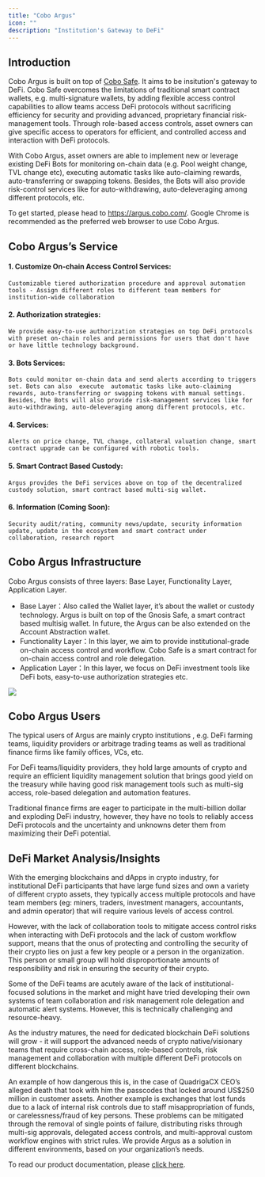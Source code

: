 ```yaml
---
title: "Cobo Argus"
icon: ""
description: "Institution's Gateway to DeFi"
---
```


## Introduction

Cobo Argus is built on top of [Cobo Safe](cobosafe). It aims to be insitution's
gateway to DeFi. Cobo Safe overcomes the limitations of traditional smart
contract wallets, e.g. multi-signature wallets, by adding flexible access
control capabilities to allow teams access DeFi protocols without sacrificing
efficiency for security and providing advanced, proprietary financial
risk-management tools. Through role-based access controls, asset owners can
give specific access to operators for efficient, and controlled access and
interaction with DeFi protocols.

With Cobo Argus, asset owners are able to implement new or leverage existing
DeFi Bots for monitoring on-chain data (e.g. Pool weight change, TVL change
etc), executing automatic tasks like auto-claiming rewards, auto-transferring
or swapping tokens. Besides, the Bots will also provide risk-control
services like for auto-withdrawing, auto-deleveraging among different
protocols, etc.

To get started, please head to https://argus.cobo.com/. Google Chrome is
recommended as the preferred web browser to use Cobo Argus.

## Cobo Argus’s Service

#### 1. Customize On-chain Access Control Services:

    Customizable tiered authorization procedure and approval automation tools - Assign different roles to different team members for institution-wide collaboration

#### 2. Authorization strategies:

    We provide easy-to-use authorization strategies on top DeFi protocols  with preset on-chain roles and permissions for users that don't have or have little technology background.

#### 3. Bots Services:

    Bots could monitor on-chain data and send alerts according to triggers set. Bots can also  execute  automatic tasks like auto-claiming rewards, auto-transferring or swapping tokens with manual settings. Besides, the Bots will also provide risk-management services like for auto-withdrawing, auto-deleveraging among different protocols, etc.

#### 4. Services:

    Alerts on price change, TVL change, collateral valuation change, smart contract upgrade can be configured with robotic tools.

#### 5. Smart Contract Based Custody:

    Argus provides the DeFi services above on top of the decentralized custody solution, smart contract based multi-sig wallet.

#### 6. Information (Coming Soon):

    Security audit/rating, community news/update, security information update, update in the ecosystem and smart contract under collaboration, research report

## Cobo Argus Infrastructure

Cobo Argus consists of three layers: Base Layer, Functionality Layer, Application Layer.

- Base Layer：Also called the Wallet layer, it’s about the wallet or custody technology. Argus is built on top of the Gnosis Safe, a smart contract based multisig wallet. In future, the Argus can be also extended on the Account Abstraction wallet.
- Functionality Layer：In this layer, we aim to provide institutional-grade on-chain access control and workflow. Cobo Safe is a smart contract for on-chain access control and role delegation.
- Application Layer：In this layer, we focus on DeFi investment tools like DeFi bots, easy-to-use authorization strategies etc.

 <img src="/images/argus_overview.png"/>

## Cobo Argus Users

The typical users of Argus are mainly crypto institutions , e.g. DeFi farming teams, liquidity providers or arbitrage trading teams as well as traditional finance firms like family offices, VCs, etc.

For DeFi teams/liquidity providers, they hold large amounts of crypto and require an efficient liquidity management solution that brings good yield on the treasury while having good risk management tools such as multi-sig access, role-based delegation and automation features.

Traditional finance firms are eager to participate in the multi-billion dollar and exploding DeFi industry, however, they have no tools to reliably access DeFi protocols and the uncertainty and unknowns deter them from maximizing their DeFi potential.

## DeFi Market Analysis/Insights

With the emerging blockchains and dApps in crypto industry, for institutional DeFi participants that have large fund sizes and own a variety of different crypto assets, they typically access multiple protocols and have team members (eg: miners, traders, investment managers, accountants, and admin operator) that will require various levels of access control.

However, with the lack of collaboration tools to mitigate access control risks when interacting with DeFi protocols and the lack of custom workflow support, means that the onus of protecting and controlling the security of their crypto lies on just a few key people or a person in the organization. This person or small group will hold disproportionate amounts of responsibility and risk in ensuring the security of their crypto.

Some of the DeFi teams are acutely aware of the lack of institutional-focused solutions in the market and might have tried developing their own systems of team collaboration and risk management role delegation and automatic alert systems. However, this is technically challenging and resource-heavy.

As the industry matures, the need for dedicated blockchain DeFi solutions will grow - it will support the advanced needs of crypto native/visionary teams that require cross-chain access, role-based controls, risk management and collaboration with multiple different DeFi protocols on different blockchains.

An example of how dangerous this is, in the case of QuadrigaCX CEO’s alleged death that took with him the passcodes that locked around US$250 million in customer assets. Another example is exchanges that lost funds due to a lack of internal risk controls due to staff misappropriation of funds, or carelessness/fraud of key persons. These problems can be mitigated through the removal of single points of failure, distributing risks through multi-sig approvals, delegated access controls, and multi-approval custom workflow engines with strict rules. We provide Argus as a solution in different environments, based on your organization’s needs.

To read our product documentation, please [click here](https://docs.cobo.com/cobo-argus/v/cobo-argus-v2-en-documentation/).
